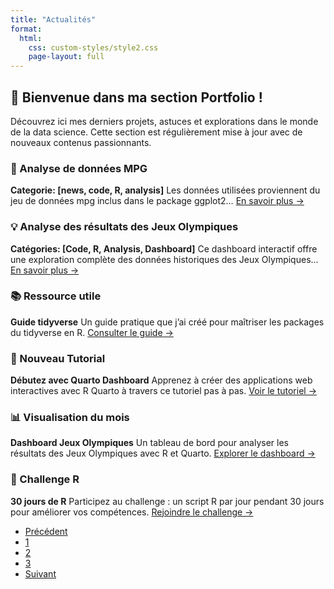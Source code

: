 ```yaml
---
title: "Actualités"
format:
  html:
    css: custom-styles/style2.css
    page-layout: full
---
```


::: {.column-page}
::: {.welcome-message}
# 👋 Bienvenue dans ma section Portfolio !
Découvrez ici mes derniers projets, astuces et explorations dans le monde de la data science. 
Cette section est régulièrement mise à jour avec de nouveaux contenus passionnants.
:::

::: {.grid}
::: {.g-col-12 .g-col-md-4 .news-card}
### 🚀 Analyse de données MPG 
**Categorie: [news, code, R, analysis]**
Les données utilisées proviennent du jeu de données mpg inclus dans le package ggplot2... 
[En savoir plus →](/posts/post-with-code/index.qmd){.news-link}
:::

::: {.g-col-12 .g-col-md-4 .news-card}
### 💡 Analyse des résultats des Jeux Olympiques
**Catégories: [Code, R, Analysis, Dashboard]**
Ce dashboard interactif offre une exploration complète des données historiques des Jeux Olympiques...
[En savoir plus →](/posts/dashboard/index.qmd){.news-link}
:::

::: {.g-col-12 .g-col-md-4 .news-card}
### 📚 Ressource utile
**Guide tidyverse**
Un guide pratique que j'ai créé pour maîtriser les packages du tidyverse en R.
[Consulter le guide →](/posts/resources/tidyverse-guide.qmd){.news-link}
:::

::: {.g-col-12 .g-col-md-4 .news-card}
### 🔧 Nouveau Tutorial
**Débutez avec Quarto Dashboard**
Apprenez à créer des applications web interactives avec R Quarto à travers ce tutoriel pas à pas.
[Voir le tutoriel →](/posts/tutorials/quarto-dash.qmd){.news-link}
:::

::: {.g-col-12 .g-col-md-4 .news-card}
### 📊 Visualisation du mois
**Dashboard Jeux Olympiques**
Un tableau de bord pour analyser les résultats des Jeux Olympiques avec R et Quarto.
[Explorer le dashboard →](/posts/dashboard/index.qmd){.news-link}
:::

::: {.g-col-12 .g-col-md-4 .news-card}
### 🎯 Challenge R
**30 jours de R**
Participez au challenge : un script R par jour pendant 30 jours pour améliorer vos compétences.
[Rejoindre le challenge →](/posts/challenges/30-days-of-r.qmd){.news-link}
:::
:::
:::

::: {.pagination}
<nav aria-label="Page navigation">
  <ul class="pagination justify-content-center">
    <li class="page-item disabled">
      <a class="page-link" href="#" tabindex="-1" aria-disabled="true">Précédent</a>
    </li>
    <li class="page-item active"><a class="page-link" href="/page1">1</a></li>
    <li class="page-item"><a class="page-link" href="/page2">2</a></li>
    <li class="page-item"><a class="page-link" href="/page3">3</a></li>
    <li class="page-item">
      <a class="page-link" href="/page2">Suivant</a>
    </li>
  </ul>
</nav>
:::

<script>
document.querySelectorAll('.page-link').forEach(link => {
  link.addEventListener('click', function(e) {
    e.preventDefault();
    const page = this.getAttribute('href');
    console.log(`Chargement de la page: ${page}`);
    // Ici, vous pouvez ajouter une logique pour charger dynamiquement le contenu de la page
    // Par exemple, via AJAX ou en redirigeant l'utilisateur vers une nouvelle URL
  });
});
</script>